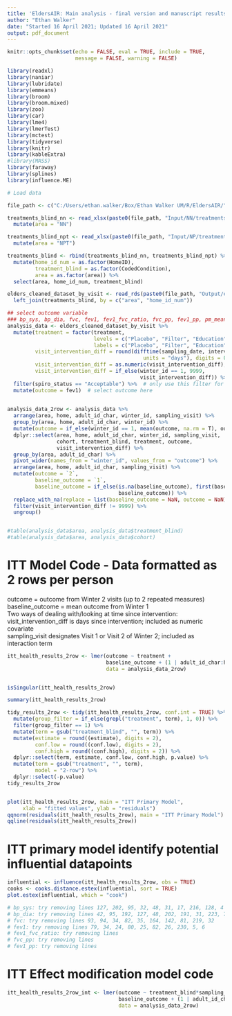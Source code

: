 ```yaml
---
title: 'EldersAIR: Main analysis - final version and manuscript results'
author: "Ethan Walker"
date: "Started 16 April 2021; Updated 16 April 2021"
output: pdf_document
---
```


```r
knitr::opts_chunk$set(echo = FALSE, eval = TRUE, include = TRUE,
                      message = FALSE, warning = FALSE)
```

```r
library(readxl)
library(naniar)
library(lubridate)
library(emmeans)
library(broom)
library(broom.mixed)
library(zoo)
library(car)
library(lme4)
library(lmerTest)
library(mctest)
library(tidyverse)
library(knitr)
library(kableExtra)
#library(MASS)
library(faraway)
library(splines)
library(influence.ME)
```

```r
# Load data

file_path <- c("C:/Users/ethan.walker/Box/Ethan Walker UM/R/EldersAIR/")

treatments_blind_nn <- read_xlsx(paste0(file_path, "Input/NN/treatments_blind.xlsx")) %>% 
  mutate(area = "NN")

treatments_blind_npt <- read_xlsx(paste0(file_path, "Input/NP/treatments_blind.xlsx")) %>% 
  mutate(area = "NPT")

treatments_blind <- rbind(treatments_blind_nn, treatments_blind_npt) %>% 
  mutate(home_id_num = as.factor(HomeID),
         treatment_blind = as.factor(CodedCondition),
         area = as.factor(area)) %>% 
  select(area, home_id_num, treatment_blind)

elders_cleaned_dataset_by_visit <- read_rds(paste0(file_path, "Output/elders_cleaned_dataset_by_visit.rds")) %>% 
  left_join(treatments_blind, by = c("area", "home_id_num")) 
```


```r
## select outcome variable
### bp_sys, bp_dia, fvc, fev1, fev1_fvc_ratio, fvc_pp, fev1_pp, pm_mean_visit
analysis_data <- elders_cleaned_dataset_by_visit %>% 
  mutate(treatment = factor(treatment,
                            levels = c("Placebo", "Filter", "Education"),
                            labels = c("Placebo", "Filter", "Education")),
         visit_intervention_diff = round(difftime(sampling_date, intervention_date, 
                                            units = "days"), digits = 0),
         visit_intervention_diff = as.numeric(visit_intervention_diff),
         visit_intervention_diff = if_else(winter_id == 1, 9999,
                                           visit_intervention_diff)) %>% 
  filter(spiro_status == "Acceptable") %>%  # only use this filter for spiro outcomes
  mutate(outcome = fev1)  # select outcome here

  
analysis_data_2row <- analysis_data %>% 
  arrange(area, home, adult_id_char, winter_id, sampling_visit) %>% 
  group_by(area, home, adult_id_char, winter_id) %>% 
  mutate(outcome = if_else(winter_id == 1, mean(outcome, na.rm = T), outcome)) %>% 
  dplyr::select(area, home, adult_id_char, winter_id, sampling_visit, 
                cohort, treatment_blind, treatment, outcome,
                visit_intervention_diff) %>% 
  group_by(area, adult_id_char) %>% 
  pivot_wider(names_from = "winter_id", values_from = "outcome") %>% 
  arrange(area, home, adult_id_char, sampling_visit) %>% 
  mutate(outcome = `2`,
         baseline_outcome = `1`,
         baseline_outcome = if_else(is.na(baseline_outcome), first(baseline_outcome),
                                    baseline_outcome)) %>% 
  replace_with_na(replace = list(baseline_outcome = NaN, outcome = NaN)) %>% 
  filter(visit_intervention_diff != 9999) %>% 
  ungroup()


#table(analysis_data$area, analysis_data$treatment_blind)
#table(analysis_data$area, analysis_data$cohort)
```


# ITT Model Code - Data formatted as 2 rows per person  
outcome = outcome from Winter 2 visits (up to 2 repeated measures)  
baseline_outcome = mean outcome from Winter 1  
Two ways of dealing with/looking at time since intervention:  
   visit_intervention_diff is days since intervention; included as numeric covariate  
   sampling_visit designates Visit 1 or Visit 2 of Winter 2; included as interaction term  
```r
itt_health_results_2row <- lmer(outcome ~ treatment + 
                                baseline_outcome + (1 | adult_id_char:home:cohort:area), 
                                data = analysis_data_2row)


isSingular(itt_health_results_2row)

summary(itt_health_results_2row)

tidy_results_2row <- tidy(itt_health_results_2row, conf.int = TRUE) %>% 
  mutate(group_filter = if_else(grepl("treatment", term), 1, 0)) %>% 
  filter(group_filter == 1) %>% 
  mutate(term = gsub("treatment_blind", "", term)) %>% 
  mutate(estimate = round((estimate), digits = 2),
         conf.low = round((conf.low), digits = 2),
         conf.high = round((conf.high), digits = 2)) %>% 
  dplyr::select(term, estimate, conf.low, conf.high, p.value) %>% 
  mutate(term = gsub("treatment", "", term),
         model = "2-row") %>% 
  dplyr::select(-p.value)
tidy_results_2row


plot(itt_health_results_2row, main = "ITT Primary Model", 
     xlab = "fitted values", ylab = "residuals")
qqnorm(residuals(itt_health_results_2row), main = "ITT Primary Model")
qqline(residuals(itt_health_results_2row))
```


# ITT primary model identify potential influential datapoints
```r
influential <- influence(itt_health_results_2row, obs = TRUE)
cooks <- cooks.distance.estex(influential, sort = TRUE)
plot.estex(influential, which = "cook")

# bp_sys: try removing lines 127, 202, 95, 32, 48, 31, 17, 216, 128, 4
# bp_dia: try removing lines 42, 95, 192, 127, 48, 202, 191, 31, 223, 7
# fvc: try removing lines 93, 94, 34, 82, 35, 164, 142, 81, 219, 32
# fev1: try removing lines 79, 34, 24, 80, 25, 82, 26, 230, 5, 6
# fev1_fvc_ratio: try removing lines
# fvc_pp: try removing lines
# fev1_pp: try removing lines
```


# ITT Effect modification model code
```r
itt_health_results_2row_int <- lmer(outcome ~ treatment_blind*sampling_visit + 
                                    baseline_outcome + (1 | adult_id_char:home:cohort:area), 
                                    data = analysis_data_2row)
```

